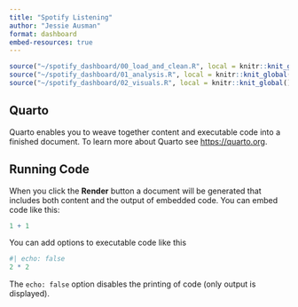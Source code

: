 ```yaml
---
title: "Spotify Listening"
author: "Jessie Ausman"
format: dashboard
embed-resources: true
---
```


```r
source("~/spotify_dashboard/00_load_and_clean.R", local = knitr::knit_global())
source("~/spotify_dashboard/01_analysis.R", local = knitr::knit_global())
source("~/spotify_dashboard/02_visuals.R", local = knitr::knit_global())
```


## Quarto

Quarto enables you to weave together content and executable code into a finished document. To learn more about Quarto see <https://quarto.org>.

## Running Code

When you click the **Render** button a document will be generated that includes both content and the output of embedded code. You can embed code like this:

```r
1 + 1
```

You can add options to executable code like this

```r
#| echo: false
2 * 2
```

The `echo: false` option disables the printing of code (only output is displayed).
